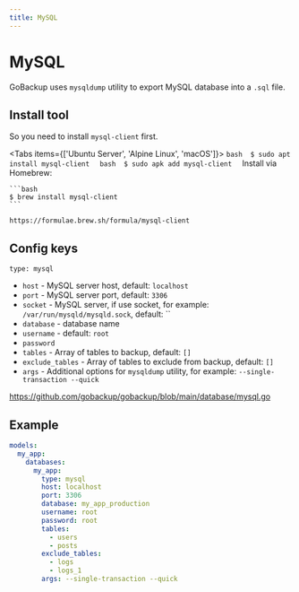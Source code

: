```yaml
---
title: MySQL
---
```



# MySQL

GoBackup uses `mysqldump` utility to export MySQL database into a `.sql` file.

## Install tool

So you need to install `mysql-client` first.

<Tabs items={['Ubuntu Server', 'Alpine Linux', 'macOS']}>
  <Tab>
    ```bash 
    $ sudo apt install mysql-client 
    ```
  </Tab>
  <Tab>
    ```bash 
    $ sudo apk add mysql-client 
    ```
  </Tab>
  <Tab>
    Install via Homebrew:

    ```bash
    $ brew install mysql-client
    ```

    https://formulae.brew.sh/formula/mysql-client
  </Tab>
</Tabs>

## Config keys

`type: mysql`

- `host` - MySQL server host, default: `localhost`
- `port` - MySQL server port, default: `3306`
- `socket` - MySQL server, if use socket, for example: `/var/run/mysqld/mysqld.sock`, default: ``
- `database` - database name
- `username` - default: `root`
- `password`
- `tables` - Array of tables to backup, default: `[]`
- `exclude_tables` - Array of tables to exclude from backup, default: `[]`
- `args` - Additional options for `mysqldump` utility, for example: `--single-transaction --quick`

https://github.com/gobackup/gobackup/blob/main/database/mysql.go

## Example

```yml
models:
  my_app:
    databases:
      my_app:
        type: mysql
        host: localhost
        port: 3306
        database: my_app_production
        username: root
        password: root
        tables:
          - users
          - posts
        exclude_tables:
          - logs
          - logs_1
        args: --single-transaction --quick
```
